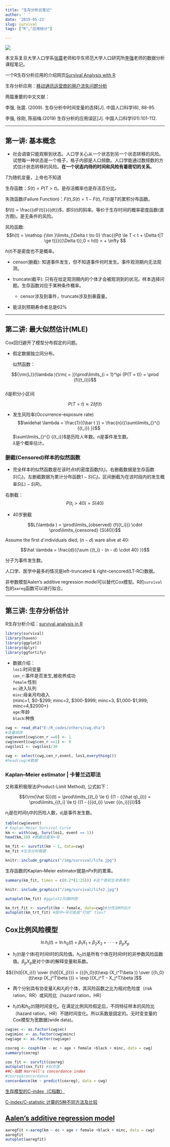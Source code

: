 ```yaml
---
title: "生存分析云笔记" 
author: ' '
date: '2019-05-23'
slug: survival
tags: ["R","应用统计"]

---
```

![](https://img.shields.io/badge/License-CC%20BY--NC--ND%204.0-brightgreen.svg)

本文系复旦大学人口学系[张震](http://www.ssdpp.fudan.edu.cn/portal/1e2812ee711c4175a3304c7dbc7071e0/70VhqG.html)老师和华东师范大学人口研究所[李强](https://faculty.ecnu.edu.cn/s/2160/main.jspy)老师的数据分析课程笔记。

一个R生存分析应用的介绍网页[Survival Analysis with R](https://rviews.rstudio.com/2017/09/25/survival-analysis-with-r/)

生存分析应用：[移动通讯运营商的用户流失问题分析](https://mp.weixin.qq.com/s/XrL2CmoxmJwdvnUDMMYT6w)

两篇重要的中文文献：

李强, 张震. (2009). 生存分析中时间变量的选择[J]. 中国人口科学(6), 88-95.

李强, 徐刚, 陈丽梅.(2019) 生存分析的应用误区[J]. 中国人口科学(01):101-112.

---

## 第一讲: 基本概念

+ 社会调查只能观察到状态。人口学关心从一个状态到另一个状态转移的风险。试想每一种状态是一个格子，格子内部是人口频数。人口学能通过数频数的方式估计状态转移的风险。**在一个状态内待的时间和风险有着密切的关系**。



$T$为随机变量，上帝也不知道

生存函数：$S(t) = P(T > t)$。是存活概率也是存活百分比。

失效函数(Failure Function)：$F(t)$,$S(t) = 1 - F(t)$, $F(t)$是T的累积分布函数。



$f(t) = \frac{{dF(t)}}{{dt}}$，即$S(t)$的斜率。等价于生存时间的概率密度函数(直方图)。是无条件的风险。

风险函数: $$h(t) = \mathop {\lim }\limits_{\Delta t \to 0} \frac{{P(t \le T < t + \Delta t|T \ge t)}}{{\Delta t}},0 < h(t) <  + \infty $$



$h(t)$不是密度也不是概率。


+ censor(删截):   知道事件发生，但不知道事件何时发生。事件观测期内无法观测。
+ truncate(截平):   只有在给定观测期内的个体才会被观测到的状况。样本选择问题。生存函数对应于某种条件概率。

  + censor涉及到事件，truncate涉及到暴露量。

+ 能活到预期寿命者总是62\%

---

## 第二讲: 最大似然估计(MLE)

 Cox回归避开了模型分布假定的问题。

+ 假定数据独立同分布。

    似然函数：

$${\rm{L}}(\lambda ){\rm{ = }}\prod\limits_{i = 1}^\pi  {P(T = t)}  = \prod {f({t_i})}$$  
$\delta$是积分小区间

$$P(T = t) \approx 2\delta f(t)$$


+ 发生风险率(Occurrence-exposure rate)
$$\widehat \lambda  = \frac{1}{{\bar t }} = \frac{n}{{\sum\limits_{}^{} {{t_i}} }}$$
$\sum\limits_{}^{} {{t_i}}$是历险人年数。$n$是事件发生数。  
 $\lambda$是个概率估计。

### 删截(Censored)样本的似然函数

+ 完全样本的似然函数是在该时点t的密度函数$f({t_i})$。右删截数据是生存函数$S({C_r})$。左删截数据为累计分布函数$1 - S({C_l})$。区间删截为在该时段内的发生概率$S(L) - S(R)$。

右删截：
$$P({t_i} > 40) = S(40)$$

+ 40岁删截


$$L(\lambda ) = \prod\limits_{observed} {f({t_i})}  \cdot \prod\limits_{censored} {S(40)}$$

Assume the first $d$ individuals died, $(n-d)$ ware alive at 40:

$$\hat \lambda  = \frac{d}{{\sum {{t_i} - (n - d) \cdot 40} }}$$

分子为事件发生数。



人口学、医学中最多的情况是left-truncated & right-cencored(LT-RC)数据。

非参数模型Aalen’s additive regression model可以替代Cox模型。R的`survival`包的`aareg`函数可以进行拟合。

---

## 第三讲: 生存分析估计

R生存分析介绍：[survival analysis in R](http://www.openintro.org/stat/surv.php)



```r
library(survival)
library(haven) 
library(ggplot2)
library(dplyr)
library(ggfortify)
```

+ 数据介绍：  
`los1`:时间变量  
`cen_r`:事件是否发生,被收养成功  
`female`:性别  
`ec`:进入队列   
`minc`:母亲月均收入  
(minc=1, \$0-\$299; minc=2, \$300-\$999; minc=3, \$1,000-\$1,999;
minc=4,$2000+)  
`age`:年龄  
`black`:种族  

```r
cwg <- read_dta("E:/R_codes/others/cwg.dta")
#变量排序
cwg$event[cwg$cen_r ==0] <- 1
cwg$event[cwg$cen_r ==1] <- 0
cwg$los1 <- cwg$los1/30

cwg <- select(cwg,cen_r,event, los1,everything())
#head(cwg)#数据
```

### Kaplan–Meier estimator | 卡普兰迈耶法

又称乘积极限法(Product-Limit Method), 公式如下：

$${\rm{\hat S}}(t) = \prod\limits_{{t_i} \le t} {(1 - {{\hat q}_i})}  = \prod\limits_{{t_i} \le t} {(1 - {{{d_i}} \over {{n_i}}})}$$

$n_i$是在时间$t_i$中的历险人数，$d_i$是事件发生数。

```r
table(cwg$event)
# Kaplan Meier Survival Curve
km <- with(cwg, Surv(los1, event == 1))
head(km,10) #删截后面有+号

km_fit <- survfit(km ~ 1, data=cwg)
km_fit #生存分析概要
```

```r
knitr::include_graphics("/img/survival/life.jpg")
```
生存函数的Kaplan–Meier estimator就是$nPx$列的累乘。

```r
summary(km_fit, times = c(0.2*(1:25))) #这个表和生命表等价
```

```r
knitr::include_graphics("/img/survival/life2.jpg")
```

```r
autoplot(km_fit) #ggplot2风格KM图

km_trt_fit <- survfit(km ~ female, data=cwg)#分性别KM估计
autoplot(km_trt_fit) #图中+号可能是"打结" ties?

```

## Cox比例风险模型

$$\ln {h_i}(t) = \ln {h_0}(t) + {\beta _1}{X_1} + {\beta _2}{X_2} +  \cdot  \cdot  \cdot  + {\beta _p}{X_p}$$

+ ${h_i}(t)$是个体i在时间t时的风险值。${h_0}(t)$是所有个体在时间t时的非参数风险函数值。${\beta_p}{X_p}$是对个体i的解释变量和系数。

$${{h(t|{X_i})} \over {h(t|{X_j})}} = {{{h_0}(t)\exp (X_i^T\beta )} \over {{h_0}(t)\exp (X_j^T\beta )}} = \exp [(X_i^T - X_j^T)\beta ]$$

+ 两个分别具有协变量${X_i}$和${X_j}$的个体，其风险函数之比为相对危险度（risk ration，RR）或风险比（hazard ration，HR）

+ ${h_i}(t)$和${h_0}(t)$随时间变化。在满足比例风险假定后，不同特征样本的风险比（hazard ration，HR）不随时间变化。所以系数是固定的。无时变变量的Cox模型为宽数据(wide data)。

```r

cwg$ec <- as.factor(cwg$ec)
cwg$minc <- as.factor(cwg$minc)
cwg$age <- as.factor(cwg$age)

coxreg <- coxph(km ~ ec + age + female +black + minc, data = cwg)
summary(coxreg)

cox_fit <- survfit(coxreg)
autoplot(cox_fit) #拟合值
##C-指数 Harrell's concordance index
#coxreg$concordance
concordance(km ~ predict(coxreg), data = cwg)
```

[生存模型的C-index（C指数）](https://blog.csdn.net/fjsd155/article/details/84669331)

[C-index/C-statistic 计算的5种不同方法及比较](https://blog.csdn.net/anshiquanshu/article/details/53438438)

## [Aalen’s additive regression model](http://www.medicine.mcgill.ca/epidemiology/hanley/bios601/Encyclopedia%20of%20Biostatistics2ndEd2005.pdf)

```r
aaregfit <-aareg(km ~ ec + age + female +black + minc, data = cwg)
aaregfit
autoplot(aaregfit)
```


